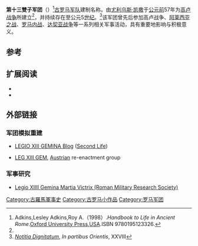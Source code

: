 {{Infobox military unit
|unit_name=第十三雙子军团
|image=[[File:Roman_Empire_125_general_map-zh.png|300px]]
|caption=公元125年罗马帝国形势图
|dates= [[公元前|公元前]]57年至公元5[[世纪|世纪]]
|country= [[罗马帝国|罗马帝国]]
|type= [[罗马军团|罗马军团]] 
|role=[[步兵|步兵]]突击（包括部分[[骑兵|骑兵]]） 
|size=3500人（始创时） 
|garrison= [[上日耳曼尼亚省|上日耳曼尼亚省]]等
|ceremonial_chief=
|nickname= 
|patron=
|motto=
|colors=
|march=
|mascot=[[狮子|狮子]]<ref>{{cite book |last=Cowan |first=Ross |coauthors=illustrated by Angus McBride |title=''Imperial Roman Legionary AD 161-284'' |year=2003 |publisher=Osprey Publishing |isbn=1-84176-601-1|pages=p. 17 }}</ref><ref name="le">Lesley Adkins: Handbook to Life in Ancient Rome, Sonlight Christian, 2004, ISBN 0-8160-5026-0, p. 61.</ref>
|battles=[[高卢战争|高卢战争]]、[[阿莱西亚之战|阿莱西亚之战]]、[[罗马内战|罗马内战]]<ref>Lawrence Keppie: The making of the Roman Army. From Republic to Empire, University of Oklahoma Press, Oklahoma 1998, ISBN 978-0-8061-3014-9, p. 210.</ref>、[[达契亚战争|达契亚战争]]等
|notable_commanders=[[尤利乌斯·凯撒|尤利乌斯·凯撒]]等
|anniversaries=
}}

'''第十三雙子军团'''（{{lang-la|Legio XIII Gemina}}）<ref>Adkins,Lesley Adkins,Roy A.（1998）.''Handbook to Life in Ancient Rome''.[[Oxford_University_Press|Oxford University Press]],[[USA|USA]].ISBN 9780195123326.</ref>[[古罗马|古罗马]][[军队|军队]]建制名称。由[[尤利乌斯·凯撒|尤利乌斯·凯撒]]于[[公元前|公元前]]57年为[[高卢战争|高卢战争]]所建立<ref name="le"/>，并持续存在至公元5[[世纪|世纪]]。<ref>''[[百官志|Notitia Dignitatum]]'', ''In partibus Orientis'', XXVIII</ref>该军团曾先后参加高卢战争、[[阿莱西亚之战|阿莱西亚之战]]、[[罗马内战|罗马内战]]、[[达契亚战争|达契亚战争]]等一系列相关军事活动，具有重要地影响与积极意义。

== 参考 ==
{{reflist}}

==扩展阅读==
*{{la icon}}{{cite web | url=http://www.thelatinlibrary.com/notitia.html | title=Notitia Dignitatum | accessdate=2006-11-22 | archive-date=2015-02-26 | archive-url=https://web.archive.org/web/20150226230216/http://www.thelatinlibrary.com/notitia.html | dead-url=yes }}
*{{en}}{{cite web | url=http://www.livius.org/le-lh/legio/xiii_gemina.html | title=Legio XIII Gemina | accessdate=2006-11-18 | last=Lendering | first=Jona | archive-date=2014-07-10 | archive-url=https://web.archive.org/web/20140710071837/http://www.livius.org/le-lh/legio/xiii_gemina.html | dead-url=no }}
== 外部链接 ==
===军团模拟重建===
* {{it}}[http://legioxiiisl.blogspot.com/ LEGIO XIII GEMINA Blog] ([[Second_Life|Second Life]])
* [http://www.legxiii.at LEG XIII GEM], [[Austria|Austrian]] re-enactment group
===军事研究===
* {{en}}[https://web.archive.org/web/20110313235822/http://www.romanarmy.net/index.htm Legio XIIII Gemina Martia Victrix (Roman Military Research Society)]
{{古罗马小作品}}
{{commonscat|Legio XIII Gemina}}
{{模板:罗马军团}}
[[Category:古羅馬軍事史|Category:古羅馬軍事史]]
[[Category:古罗马小作品|Category:古罗马小作品]]
[[Category:罗马军团|Category:罗马军团]]